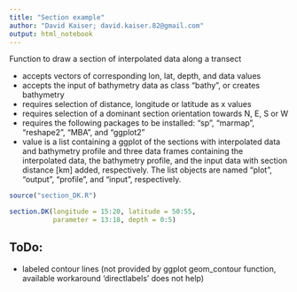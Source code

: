 ```yaml
---
title: "Section example"
author: "David Kaiser; david.kaiser.82@gmail.com"
output: html_notebook
---
```


Function to draw a section of interpolated data along a transect

 + accepts vectors of corresponding lon, lat, depth, and data values
 + accepts the input of bathymetry data as class "bathy", or creates bathymetry
 + requires selection of distance, longitude or latitude as x values
 + requires selection of a dominant section orientation towards N, E, S or W
 + requires the following packages to be installed: "sp", "marmap", "reshape2", "MBA", and "ggplot2"
 + value is a list containing a ggplot of the sections with interpolated data and bathymetry profile and three data frames containing the interpolated data, the bathymetry profile, and the input data with section distance [km] added, respectively.
  The list objects are named "plot", "output", "profile", and "input", respectively.

```r
source("section_DK.R")
```

```r
section.DK(longitude = 15:20, latitude = 50:55,
           parameter = 13:18, depth = 0:5)
```

## ToDo:

 + labeled contour lines (not provided by ggplot geom_contour function, available workaround 'directlabels' does not help)